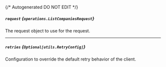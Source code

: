 {/* Autogenerated DO NOT EDIT  */}

##### `request` *{`operations.ListCompaniesRequest`}*
The request object to use for the request.
<Collapsible openLabel={Labels.showProperties} closeLabel={Labels.hideProperties}>
    <ListCompaniesRequest/>
</Collapsible>

---
##### `retries` *{`Optional[utils.RetryConfig]`}*
Configuration to override the default retry behavior of the client.
<Collapsible openLabel={Labels.showProperties} closeLabel={Labels.hideProperties}>
    <Retryconfig/>
</Collapsible>


